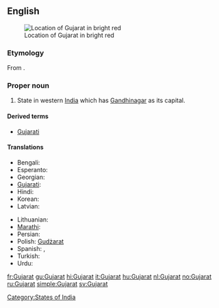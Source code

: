 ==English==
{{wikipedia}}
[[File:India-GUJARAT.svg|thumb|Location of Gujarat in bright red]]

===Etymology===
From {{etyl|gu}} {{term|ગુજરાત|lang=gu|sc=Gujr}}.

===Proper noun===
{{en-proper noun}}

# State in western [[India]] which has [[Gandhinagar]] as its capital.

====Derived terms====
* [[Gujarati]]

====Translations====
{{trans-top|state in India}}
* Bengali: {{t|bn|গুজরাট|sc=Beng|xs=Bengali}}
* Esperanto: {{t|eo|Guĝarato|xs=Esperanto}}
* Georgian: {{t|ka|გუჯარათი|sc=Geor|xs=Georgian}}
* [[Gujarati]]: {{t|gu|ગુજરાત|tr=gujarāt|sc=Gujr|xs=Gujarati}}
* Hindi: {{t+|hi|गुजरात|tr=gujarāt|xs=Hindi}}
* Korean: {{t|ko|구자라트 주|tr=gujaratteu ju}}
* Latvian: {{t|lv|Gudžarāta|xs=Latvian}}
{{trans-mid}}
* Lithuanian: {{t|lt|Gudžaratas|m|xs=Lithuanian}}
* [[Marathi]]: {{t-|mr|गुजरात|tr=gujarāt|sc=Deva|xs=Marathi}}
* Persian: {{t|fa|گجرات|alt=گُجَرات|xs=Persian}}
* Polish: [[Gudżarat]] {{m}}
* Spanish: {{t|es|Guyarat}},  {{t-|es|Gujarat}}
* Turkish: {{t|tr|Gucerat}}
* Urdu: {{t|ur|گجرات|tr=gujarāt|xs=Urdu}}
{{trans-bottom}}

[[Category:States of India]]

[[fr:Gujarat]]
[[gu:Gujarat]]
[[hi:Gujarat]]
[[it:Gujarat]]
[[hu:Gujarat]]
[[nl:Gujarat]]
[[no:Gujarat]]
[[ru:Gujarat]]
[[simple:Gujarat]]
[[sv:Gujarat]]